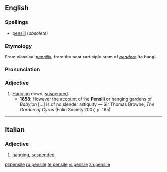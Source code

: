 ==English==

===Spellings===
{{rfc-header|Spellings}}
*[[pensill]] (''obsolete'')

===Etymology===
From classical {{L.}} ''[[pensilis]]'', from the past participle stem of ''[[pendere]]'' ‘to hang’.

===Pronunciation===
{{IPA|/ˈpɛnsaɪl/}}

===Adjective===
{{en-adj}}

# [[hanging|Hanging]] down, [[suspended]].
#*'''1658''': However the account of the '''Pensill''' or hanging gardens of ''Babylon'' [...] is of no slender antiquity — Sir Thomas Browne, ''The Garden of Cyrus'' (Folio Society 2007, p. 165)

----
==Italian==

===Adjective===
{{it-adj|pensil|e|i}}

# [[hanging]], [[suspended]]

[[pl:pensile]]
[[ru:pensile]]
[[te:pensile]]
[[vi:pensile]]
[[zh:pensile]]
